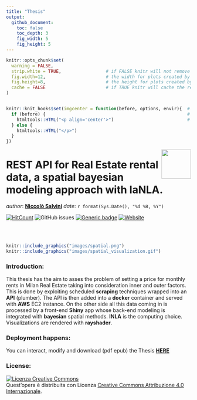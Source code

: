 ```yaml
---
title: "Thesis"
output: 
  github_document:
    toc: false
    toc_depth: 3
    fig_width: 5
    fig_height: 5
---
```


<!-- README.md is generated from README.Rmd. Please edit that file - rmarkdown::render('README.Rmd', output_format = 'github_document', output_file = 'README.md') -->



```r
knitr::opts_chunk$set(
  warning = FALSE,  
  strip.white = TRUE,                 # if FALSE knitr will not remove white spaces at the beg or end       
  fig.width=12,                       # the width for plots created by code chunk
  fig.height=8,                       # the height for plots created by code chunk
  cache = FALSE                       # if TRUE knitr will cache the results to reuse in future knits
)


knitr::knit_hooks$set(imgcenter = function(before, options, envir){  # to center image 
  if (before) {                                                      # add imgcenter = TRUE
    htmltools::HTML("<p align='center'>")                            # to the chunk options
  } else {
    htmltools::HTML("</p>")
  }
})


```




<img src="images/logo.png" align="right" height="80" />
 
# REST API for Real Estate rental data, a spatial bayesian modeling approach with IaNLA.

_author_: **[Niccolò Salvini](https://niccolosalvini.netlify.app/)**
_date_: `r format(Sys.Date(), "%d %B, %Y")`

[![HitCount](http://hits.dwyl.com/NiccoloSalvini/NiccoloSalvini / Thesis.svg)](http://hits.dwyl.com/NiccoloSalvini/NiccoloSalvini / Thesis)  <img alt="GitHub issues" src="https://img.shields.io/github/issues-raw/NiccoloSalvini/thesis">  [![Generic badge](https://img.shields.io/badge/Github Pages Deploy-PASSING-<COLOR>.svg)](https://shields.io/)  [![Website ](https://img.shields.io/website-up-down-green-red/https/naereen.github.io.svg)](https://niccolosalvini.github.io/Thesis/)


<br> <br> 


```r
knitr::include_graphics("images/spatial.png") 
knitr::include_graphics("images/spatial_visualization.gif") 
```


### Introduction:

This thesis has the aim to asses the problem of setting a price for monthly rents in Milan Real Estate taking into consideration inner and outer factors. This is done by exploiting scheduled **scraping** techniques wrapped into an **API** (plumber). The API is then added into a **docker** container and served with **AWS** EC2 instance. On the other side all this data coming in is processed by a front-end  **Shiny** app whose back-end modeling is integrated with **bayesian** spatial methods. **INLA** is the computing choice. Visualizations are rendered with **rayshader**.

### Deployment happens:

You can interact, modify and download (pdf epub) the Thesis **[HERE](https://niccolosalvini.github.io/thesis/)**
  
### License:

<a rel="license" href="http://creativecommons.org/licenses/by/4.0/"><img alt="Licenza Creative Commons" style="border-width:0" src="https://i.creativecommons.org/l/by/4.0/88x31.png" /></a><br />Quest'opera è distribuita con Licenza <a rel="license" href="http://creativecommons.org/licenses/by/4.0/">Creative Commons Attribuzione 4.0 Internazionale</a>.

